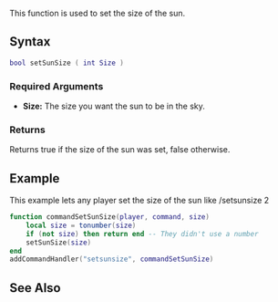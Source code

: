  
{{Server client function}}
This function is used to set the size of the sun.

==Syntax== 
<syntaxhighlight lang="lua">
bool setSunSize ( int Size )
</syntaxhighlight>

===Required Arguments=== 
*'''Size:''' The size you want the sun to be in the sky.

===Returns===
Returns true if the size of the sun was set, false otherwise.

==Example== 
This example lets any player set the size of the sun like /setsunsize 2
<syntaxhighlight lang="lua">
function commandSetSunSize(player, command, size)
    local size = tonumber(size)
    if (not size) then return end -- They didn't use a number
    setSunSize(size)
end
addCommandHandler("setsunsize", commandSetSunSize)
</syntaxhighlight>

==See Also==
{{World functions}}